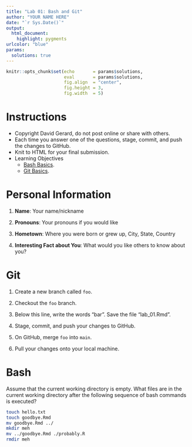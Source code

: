 ```yaml
---
title: "Lab 01: Bash and Git"
author: "YOUR NAME HERE"
date: "`r Sys.Date()`"
output: 
  html_document:
    highlight: pygments
urlcolor: "blue"
params:
  solutions: true
---
```


```r
knitr::opts_chunk$set(echo       = params$solutions, 
                      eval       = params$solutions,
                      fig.align  = "center",
                      fig.height = 3, 
                      fig.width  = 5)
```

# Instructions

- Copyright David Gerard, do not post online or share with others.
- Each time you answer one of the questions, stage, commit, and push the changes to GitHub.
- Knit to HTML for your final submission.
- Learning Objectives
  - [Bash Basics](https://dcgerard.github.io/advancedr/01_basic_bash.html).
  - [Git Basics](https://dcgerard.github.io/advancedr/01_git_github.html).

# Personal Information

1. **Name**: Your name/nickname 

2. **Pronouns**: Your pronouns if you would like

3. **Hometown**: Where you were born or grew up, City, State, Country

4. **Interesting Fact about You**: What would you like others to know about you?

# Git

1. Create a new branch called `foo`.

2. Checkout the `foo` branch.

3. Below this line, write the words "bar". Save the file "lab_01.Rmd".

4. Stage, commit, and push your changes to GitHub.

5. On GitHub, merge `foo` into `main`.

6. Pull your changes onto your local machine.

# Bash

Assume that the current working directory is empty. What files are in the current working directory after the following sequence of bash commands is executed?

```bash
touch hello.txt
touch goodbye.Rmd
mv goodbye.Rmd ../
mkdir meh
mv ../goodbye.Rmd ./probably.R
rmdir meh
```
